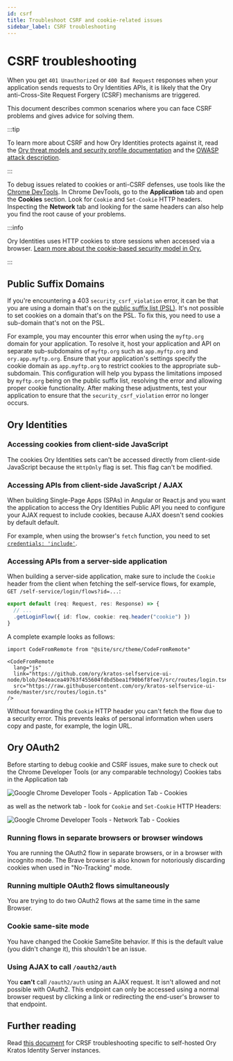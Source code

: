 ```yaml
---
id: csrf
title: Troubleshoot CSRF and cookie-related issues
sidebar_label: CSRF troubleshooting
---
```


# CSRF troubleshooting

When you get `401 Unauthorized` or `400 Bad Request` responses when your application sends requests to Ory Identities APIs, it is
likely that the Ory anti-Cross-Site Request Forgery (CSRF) mechanisms are triggered.

This document describes common scenarios where you can face CSRF problems and gives advice for solving them.

:::tip

To learn more about CSRF and how Ory Identities protects against it, read the
[Ory threat models and security profile documentation](../kratos/concepts/security.mdx) and the
[OWASP attack description](https://owasp.org/www-community/attacks/csrf).

:::

To debug issues related to cookies or anti-CSRF defenses, use tools like the
[Chrome DevTools](https://developer.chrome.com/docs/devtools/). In Chrome DevTools, go to the **Application** tab and open the
**Cookies** section. Look for `Cookie` and `Set-Cookie` HTTP headers. Inspecting the **Network** tab and looking for the same
headers can also help you find the root cause of your problems.

:::info

Ory Identities uses HTTP cookies to store sessions when accessed via a browser.
[Learn more about the cookie-based security model in Ory.](../security-model.mdx)

:::

## Public Suffix Domains

If you're encountering a 403 `security_csrf_violation` error, it can be that you are using a domain that's on the
[public suffix list (PSL)](https://publicsuffix.org/). It's not possible to set cookies on a domain that's on the PSL. To fix
this, you need to use a sub-domain that's not on the PSL.

For example, you may encounter this error when using the `myftp.org` domain for your application. To resolve it, host your
application and API on separate sub-subdomains of `myftp.org` such as `app.myftp.org` and `ory.app.myftp.org`. Ensure that your
application's settings specify the cookie domain as `app.myftp.org` to restrict cookies to the appropriate sub-subdomain. This
configuration will help you bypass the limitations imposed by `myftp.org` being on the public suffix list, resolving the error and
allowing proper cookie functionality. After making these adjustments, test your application to ensure that the
`security_csrf_violation` error no longer occurs.

## Ory Identities

### Accessing cookies from client-side JavaScript

The cookies Ory Identities sets can't be accessed directly from client-side JavaScript because the `HttpOnly` flag is set. This
flag can't be modified.

### Accessing APIs from client-side JavaScript / AJAX

When building Single-Page Apps (SPAs) in Angular or React.js and you want the application to access the Ory Identities Public API
you need to configure your AJAX request to include cookies, because AJAX doesn't send cookies by default default.

For example, when using the browser's `fetch` function, you need to set
[`credentials: 'include'`](https://developer.mozilla.org/en-US/docs/Web/API/WindowOrWorkerGlobalScope/fetch#Parameters).

### Accessing APIs from a server-side application

When building a server-side application, make sure to include the `Cookie` header from the client when fetching the self-service
flows, for example, `GET /self-service/login/flows?id=...`:

```ts
export default (req: Request, res: Response) => {
  // ...
  .getLoginFlow({ id: flow, cookie: req.header("cookie") })
}
```

A complete example looks as follows:

```mdx-code-block
import CodeFromRemote from "@site/src/theme/CodeFromRemote"

<CodeFromRemote
  lang="js"
  link="https://github.com/ory/kratos-selfservice-ui-node/blob/3e4eacea49763f455604fdbd5bea1f90b6f8fee7/src/routes/login.ts#L66"
  src="https://raw.githubusercontent.com/ory/kratos-selfservice-ui-node/master/src/routes/login.ts"
/>
```

Without forwarding the `Cookie` HTTP header you can't fetch the flow due to a security error. This prevents leaks of personal
information when users copy and paste, for example, the login URL.

## Ory OAuth2

Before starting to debug cookie and CSRF issues, make sure to check out the Chrome Developer Tools (or any comparable technology)
Cookies tabs in the Application tab

![Google Chrome Developer Tools - Application Tab - Cookies](../hydra/_static/csrf_app_tab.png)

as well as the network tab - look for `Cookie` and `Set-Cookie` HTTP Headers:

![Google Chrome Developer Tools - Network Tab - Cookies](../hydra/_static/csrf_network_tab.png)

### Running flows in separate browsers or browser windows

You are running the OAuth2 flow in separate browsers, or in a browser with incognito mode. The Brave browser is also known for
notoriously discarding cookies when used in "No-Tracking" mode.

### Running multiple OAuth2 flows simultaneously

You are trying to do two OAuth2 flows at the same time in the same Browser.

### Cookie same-site mode

You have changed the Cookie SameSite behavior. If this is the default value (you didn't change it), this shouldn't be an issue.

### Using AJAX to call `/oauth2/auth`

You **can't** call `/oauth2/auth` using an AJAX request. It isn't allowed and not possible with OAuth2. This endpoint can only be
accessed using a normal browser request by clicking a link or redirecting the end-user's browser to that endpoint.

## Further reading

Read [this document](../kratos/debug/csrf.mdx) for CRSF troubleshooting specific to self-hosted Ory Kratos Identity Server
instances.
